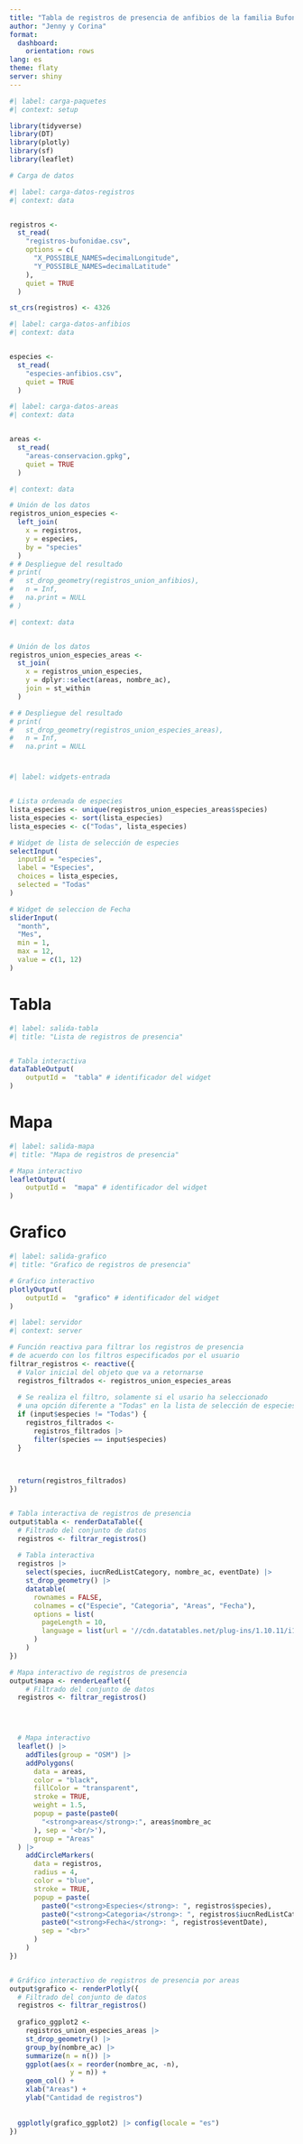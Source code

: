 ---
title: "Tabla de registros de presencia de anfibios de la familia Bufonidae de Costa Rica"
author: "Jenny y Corina"
format: 
  dashboard:
    orientation: rows
lang: es
theme: flaty
server: shiny
---

```{r}
#| label: carga-paquetes
#| context: setup

library(tidyverse)
library(DT)
library(plotly)
library(sf)
library(leaflet)
```


```{r}
# Carga de datos

#| label: carga-datos-registros 
#| context: data


registros <-
  st_read(
    "registros-bufonidae.csv",
    options = c(
      "X_POSSIBLE_NAMES=decimalLongitude",
      "Y_POSSIBLE_NAMES=decimalLatitude"
    ),
    quiet = TRUE
  )

st_crs(registros) <- 4326
```


```{r}
#| label: carga-datos-anfibios
#| context: data


especies <-
  st_read(
    "especies-anfibios.csv",
    quiet = TRUE
  )
```


```{r}
#| label: carga-datos-areas
#| context: data


areas <-
  st_read(
    "areas-conservacion.gpkg",
    quiet = TRUE
  )
```


```{r}
#| context: data

# Unión de los datos
registros_union_especies <-
  left_join(
    x = registros,
    y = especies,
    by = "species"
  )
# # Despliegue del resultado
# print(
#   st_drop_geometry(registros_union_anfibios), 
#   n = Inf, 
#   na.print = NULL
# )
```


```{r}
#| context: data


# Unión de los datos
registros_union_especies_areas <-
  st_join(
    x = registros_union_especies,
    y = dplyr::select(areas, nombre_ac),
    join = st_within
  )

# # Despliegue del resultado
# print(
#   st_drop_geometry(registros_union_especies_areas),
#   n = Inf,
#   na.print = NULL

```


# {.sidebar}


```{r}
#| label: widgets-entrada


# Lista ordenada de especies
lista_especies <- unique(registros_union_especies_areas$species)
lista_especies <- sort(lista_especies)
lista_especies <- c("Todas", lista_especies)

# Widget de lista de selección de especies
selectInput(
  inputId = "especies",
  label = "Especies",
  choices = lista_especies,
  selected = "Todas"
)

# Widget de seleccion de Fecha
sliderInput(
  "month",
  "Mes",
  min = 1,
  max = 12,
  value = c(1, 12)
)
```


# Tabla


```{r}
#| label: salida-tabla
#| title: "Lista de registros de presencia"


# Tabla interactiva
dataTableOutput(
	outputId =  "tabla" # identificador del widget
)
```

# Mapa

```{r}
#| label: salida-mapa
#| title: "Mapa de registros de presencia"

# Mapa interactivo
leafletOutput(
	outputId =  "mapa" # identificador del widget
)
```

# Grafico

```{r}
#| label: salida-grafico
#| title: "Grafico de registros de presencia"

# Grafico interactivo
plotlyOutput(
	outputId =  "grafico" # identificador del widget
)
```



```{r}
#| label: servidor
#| context: server

# Función reactiva para filtrar los registros de presencia
# de acuerdo con los filtros especificados por el usuario
filtrar_registros <- reactive({
  # Valor inicial del objeto que va a retornarse
  registros_filtrados <- registros_union_especies_areas
  
  # Se realiza el filtro, solamente si el usario ha seleccionado 
  # una opción diferente a "Todas" en la lista de selección de especies
  if (input$especies != "Todas") {
    registros_filtrados <-
      registros_filtrados |>
      filter(species == input$especies)
  }
  
  

  return(registros_filtrados)
}) 


# Tabla interactiva de registros de presencia
output$tabla <- renderDataTable({
  # Filtrado del conjunto de datos
  registros <- filtrar_registros()
  
  # Tabla interactiva
  registros |>
    select(species, iucnRedListCategory, nombre_ac, eventDate) |>
    st_drop_geometry() |>
    datatable(
      rownames = FALSE,
      colnames = c("Especie", "Categoria", "Areas", "Fecha"),
      options = list(
        pageLength = 10,
        language = list(url = '//cdn.datatables.net/plug-ins/1.10.11/i18n/Spanish.json')
      )
    )
})  

# Mapa interactivo de registros de presencia
output$mapa <- renderLeaflet({
	# Filtrado del conjunto de datos
  registros <- filtrar_registros()
  



  # Mapa interactivo
  leaflet() |>
    addTiles(group = "OSM") |>
    addPolygons(
      data = areas,
      color = "black",
      fillColor = "transparent",
      stroke = TRUE,
      weight = 1.5,
      popup = paste(paste0(
        "<strong>areas</strong>:", areas$nombre_ac
      ), sep = '<br/>'),
      group = "Areas"
  ) |>
    addCircleMarkers(
      data = registros,
      radius = 4,
      color = "blue",
      stroke = TRUE,
      popup = paste(
        paste0("<strong>Especies</strong>: ", registros$species),
        paste0("<strong>Categoria</strong>: ", registros$iucnRedListCategory),
        paste0("<strong>Fecha</strong>: ", registros$eventDate),
        sep = "<br>"
      )
    )
})


# Gráfico interactivo de registros de presencia por areas
output$grafico <- renderPlotly({
  # Filtrado del conjunto de datos
  registros <- filtrar_registros()
  
  grafico_ggplot2 <-
    registros_union_especies_areas |>
    st_drop_geometry() |>
    group_by(nombre_ac) |>
    summarize(n = n()) |>
    ggplot(aes(x = reorder(nombre_ac, -n),
               y = n)) +
    geom_col() +
    xlab("Areas") +
    ylab("Cantidad de registros")
  
  
  ggplotly(grafico_ggplot2) |> config(locale = "es")
})
  
```


































